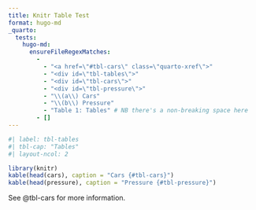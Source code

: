 ```yaml
---
title: Knitr Table Test
format: hugo-md
_quarto:
  tests:
    hugo-md:
      ensureFileRegexMatches:
        - 
          - "<a href=\"#tbl-cars\" class=\"quarto-xref\">"
          - "<div id=\"tbl-tables\">"
          - "<div id=\"tbl-cars\">"
          - "<div id=\"tbl-pressure\">"
          - "\\(a\\) Cars"
          - "\\(b\\) Pressure"
          - "Table 1: Tables" # NB there's a non-breaking space here 
        - []
---
```


```r
#| label: tbl-tables
#| tbl-cap: "Tables"
#| layout-ncol: 2

library(knitr)
kable(head(cars), caption = "Cars {#tbl-cars}")
kable(head(pressure), caption = "Pressure {#tbl-pressure}")
```

See @tbl-cars for more information.